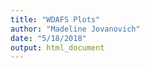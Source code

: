 ```yaml
---
title: "WDAFS Plots"
author: "Madeline Jovanovich"
date: "5/18/2018"
output: html_document
---
```


